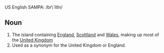 US English SAMPA: /br\`ItIn/

==Noun==
#The island containing [[England]], [[Scottland]] and [[Wales]], making up most of the [[United Kingdom]]
#Used as a synonym for the United Kingdom or England.